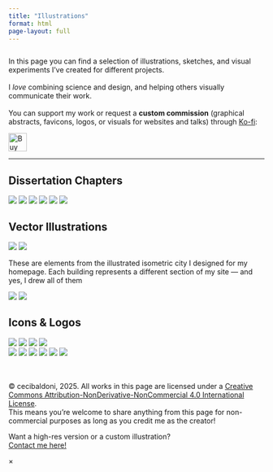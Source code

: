 ```yaml
---
title: "Illustrations"
format: html
page-layout: full
---
```


::: {.page-icon}
<img src="img/icons/illustrations.svg" alt="" aria-hidden="true">
:::

In this page you can find a selection of illustrations, sketches, and visual experiments I've created for different projects.
<br><br>
I *love* combining science and design, and helping others visually communicate their work. 
<br><br>
You can support my work or request a **custom commission** (graphical abstracts, favicons, logos, or visuals for websites and talks) through [Ko-fi](https://ko-fi.com/cecibaldoni):

```{=html}
<a href='https://ko-fi.com/cecibaldoni' target='_blank'>
  <img height='36' style='border:0px;height:36px;' src='https://storage.ko-fi.com/cdn/kofi5.png?v=3' border='0' alt='Buy Me a Coffee at ko-fi.com' />
</a>
```
---

## Dissertation Chapters

```{=html}
<div class="modular-gallery">
  <img src="img/illustrations/chap1.png" class="tile small">
  <img src="img/illustrations/chap2.png" class="tile small">
  <img src="img/illustrations/chap3.png" class="tile small">
  <img src="img/illustrations/front-page.png" class="tile big">
  <img src="img/illustrations/chap4.png" class="tile small">
  <img src="img/illustrations/generaldisc.png" class="tile small">
</div>
```

## Vector Illustrations
```{=html}
<div class="modular-gallery">
  <img src="img/illustrations/animals.png" class="tile small">
  <img src="img/illustrations/hering-shrews.png" class="tile big">
</div>
```

These are elements from the illustrated isometric city I designed for my homepage.
Each building represents a different section of my site — and yes, I drew all of them

```{=html}
<div class="modular-gallery">
  <img src="img/illustrations/city-details.png" class="tile big">
  <img src="img/illustrations/buildings-details.png" class="tile big">
</div>
```


## Icons & Logos
```{=html}
<div class="micro-gallery">
  <img src="img/illustrations/cognition.png" class="tile micro">
  <img src="img/illustrations/brain.png" class="tile micro">
  <img src="img/illustrations/microstructure.png" class="tile micro">
  <img src="img/illustrations/cage.png" class="tile micro">
</div>

<div class="micro-gallery">
  <img src="img/illustrations/join1.svg" class="tile micro">
  <img src="img/illustrations/join2.svg" class="tile micro">
  <img src="img/illustrations/join3.svg" class="tile micro">
  <img src="img/illustrations/join4.svg" class="tile micro">
  <img src="img/illustrations/join5.svg" class="tile micro">
  <img src="img/illustrations/join6.svg" class="tile micro">
</div>
```



<br><br>
© cecibaldoni, 2025. All works in this page are licensed under a [Creative Commons Attribution-NonDerivative-NonCommercial 4.0 International License](https://creativecommons.org/licenses/by-nc-nd/4.0). <br> This means you’re welcome to share anything from this page for non-commercial purposes as long as you credit me as the creator!

<div id="img-popup" class="img-popup hidden">
  <p>
    Want a high-res version or a custom illustration?<br>
    <a href="contact.qmd">Contact me here️!</a>
  </p>
  <span class="close-popup">×</span>
</div>

<script>
  const popup = document.getElementById("img-popup");
  const closeBtn = document.querySelector(".close-popup");

  document.addEventListener("contextmenu", function(e) {
    if (e.target.tagName === "IMG") {
      e.preventDefault();
      popup.classList.remove("hidden");
    }
  });

  closeBtn.addEventListener("click", function() {
    popup.classList.add("hidden");
  });

  document.addEventListener("click", function(e) {
    if (!popup.contains(e.target)) {
      popup.classList.add("hidden");
    }
  });
</script>
